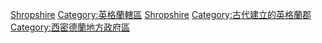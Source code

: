 {{Commons category|Shropshire}}
{{cat more|施洛普郡}}
[[Category:英格蘭的單一管理區地方|Shropshire]]
[[Category:英格蘭轄區|Category:英格蘭轄區]]
[[Category:英格蘭的名譽郡|Shropshire]]
[[Category:古代建立的英格蘭郡|Category:古代建立的英格蘭郡]]
[[Category:西密德蘭地方政府區|Category:西密德蘭地方政府區]]